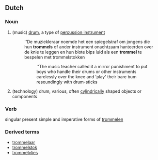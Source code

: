 ==Dutch==

===Noun===
{{nl-noun|trommels|trommeltje}}

# (music) [[drum]], a type of [[percussion instrument]]
#:''De muziekleraar noemde het een spiegelstraf om jongens die hun '''trommels''' of ander instrument onachtzaam hanteerden over de knie te leggen en hun blote bips luid als een '''trommel''' te bespelen met trommelstokken
#::''The music teacher called it a mirror punishment to put boys who handle their drums or other instruments carelessly over the knee and 'play' their bare bum resoundingly with drum-sticks
# (technology) drum, various, often [[cylindrical]]ly shaped objects or components

===Verb===
singular present simple and imperative forms of [[trommelen]]

===Derived terms===
* [[trommelaar]]
* [[trommelstok]]
* [[trommelvlies]]